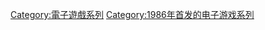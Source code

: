 {{cat main}}

{{DEFAULTSORT:Valis}}
[[Category:電子遊戲系列|Category:電子遊戲系列]]
[[Category:1986年首发的电子游戏系列|Category:1986年首发的电子游戏系列]]